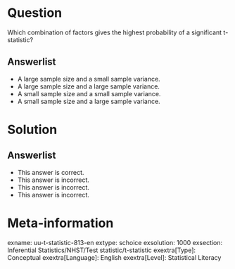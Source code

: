 Question
========
  
Which combination of factors gives the highest probability of a significant t-statistic?

Answerlist
----------
* A large sample size and a small sample variance.
* A large sample size and a large sample variance.
* A small sample size and a small sample variance.
* A small sample size and a large sample variance.

Solution
========
  

Answerlist
----------
* This answer is correct.
* This answer is incorrect.
* This answer is incorrect.
* This answer is incorrect.

Meta-information
================
exname: uu-t-statistic-813-en
extype: schoice
exsolution: 1000
exsection: Inferential Statistics/NHST/Test statistic/t-statistic
exextra[Type]: Conceptual
exextra[Language]: English
exextra[Level]: Statistical Literacy